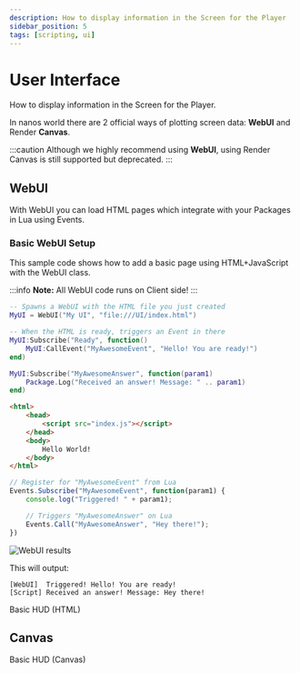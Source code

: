 ```yaml
---
description: How to display information in the Screen for the Player
sidebar_position: 5
tags: [scripting, ui]
---
```


# User Interface


How to display information in the Screen for the Player.

In nanos world there are 2 official ways of plotting screen data: **WebUI** and Render **Canvas**.

:::caution
Although we highly recommend using **WebUI**, using Render Canvas is still supported but deprecated.
:::

## WebUI

With WebUI you can load HTML pages which integrate with your Packages in Lua using Events.

### Basic WebUI Setup

This sample code shows how to add a basic page using HTML+JavaScript with the WebUI class.

:::info
**Note:** All WebUI code runs on Client side!
:::

```lua title="Client/Index.lua"
-- Spawns a WebUI with the HTML file you just created
MyUI = WebUI("My UI", "file:///UI/index.html")

-- When the HTML is ready, triggers an Event in there
MyUI:Subscribe("Ready", function()
    MyUI:CallEvent("MyAwesomeEvent", "Hello! You are ready!")
end)

MyUI:Subscribe("MyAwesomeAnswer", function(param1)
    Package.Log("Received an answer! Message: " .. param1)
end)
```

```html title="Client/UI/index.html"
<html>
    <head>
        <script src="index.js"></script>
    </head>
    <body>
        Hello World!
    </body>
</html>
```

```javascript title="Client/UI/index.js"
// Register for "MyAwesomeEvent" from Lua
Events.Subscribe("MyAwesomeEvent", function(param1) {
    console.log("Triggered! " + param1);

    // Triggers "MyAwesomeAnswer" on Lua
    Events.Call("MyAwesomeAnswer", "Hey there!");
})
```

![WebUI results](/img/docs/user-interface.jpg)

This will output:

```text
[WebUI]  Triggered! Hello! You are ready!
[Script] Received an answer! Message: Hey there!
```

<ReferenceLink href="/docs/getting-started/tutorials-and-examples/basic-hud-html">Basic HUD (HTML)</ReferenceLink>

## Canvas

<ReferenceLink href="/docs/getting-started/tutorials-and-examples/basic-hud-canvas">Basic HUD (Canvas)</ReferenceLink>

